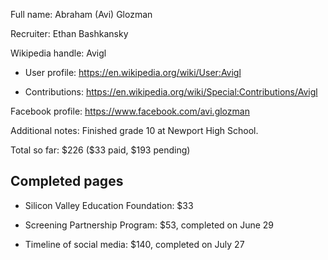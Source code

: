 Full name: Abraham (Avi) Glozman

Recruiter: Ethan Bashkansky

Wikipedia handle: Avigl

* User profile: https://en.wikipedia.org/wiki/User:Avigl

* Contributions: https://en.wikipedia.org/wiki/Special:Contributions/Avigl

Facebook profile: https://www.facebook.com/avi.glozman

Additional notes: Finished grade 10 at Newport High School.

Total so far: $226 ($33 paid, $193 pending)

== Completed pages ==

* Silicon Valley Education Foundation: $33

* Screening Partnership Program: $53, completed on June 29

* Timeline of social media: $140, completed on July 27
